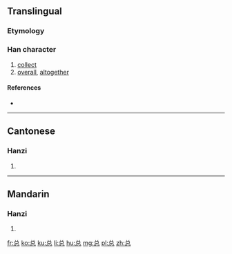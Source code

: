 {{also|總}}
==Translingual==

===Etymology===
{{Han simp|總}}

===Han character===
{{Han char|rn=61|rad=心|as=05|sn=8|four=|canj=金口心 (CRP)}}

# [[collect]]
# [[overall]], [[altogether]]

====References====
* {{Han ref|kx=0383.111|hdz=10249.020|uh=603B|ud=24635}}

----

==Cantonese==

===Hanzi===
{{yue-hanzi|jyut=|y=jung2|tra=總}}

# {{defn|lang=yue|sort=心05}}

----

==Mandarin==

===Hanzi===
{{cmn-hanzi|tra=總|pin=[[zǒng]] ([[zong3]])|wg=tsung<sup>3</sup>}}

# {{defn|lang=cmn|sort=心05}}

[[fr:总]]
[[ko:总]]
[[ku:总]]
[[li:总]]
[[hu:总]]
[[mg:总]]
[[pl:总]]
[[zh:总]]